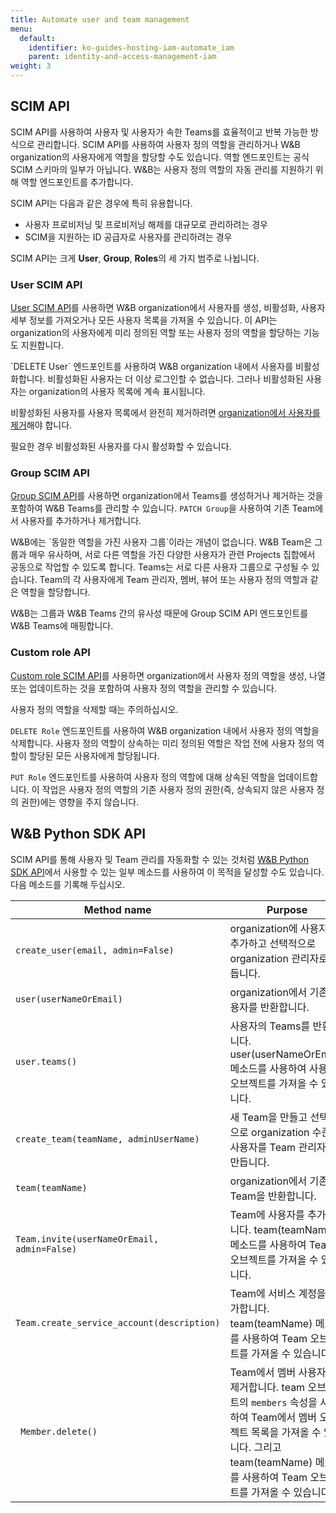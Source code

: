 ```yaml
---
title: Automate user and team management
menu:
  default:
    identifier: ko-guides-hosting-iam-automate_iam
    parent: identity-and-access-management-iam
weight: 3
---
```


## SCIM API

SCIM API를 사용하여 사용자 및 사용자가 속한 Teams를 효율적이고 반복 가능한 방식으로 관리합니다. SCIM API를 사용하여 사용자 정의 역할을 관리하거나 W&B organization의 사용자에게 역할을 할당할 수도 있습니다. 역할 엔드포인트는 공식 SCIM 스키마의 일부가 아닙니다. W&B는 사용자 정의 역할의 자동 관리를 지원하기 위해 역할 엔드포인트를 추가합니다.

SCIM API는 다음과 같은 경우에 특히 유용합니다.

* 사용자 프로비저닝 및 프로비저닝 해제를 대규모로 관리하려는 경우
* SCIM을 지원하는 ID 공급자로 사용자를 관리하려는 경우

SCIM API는 크게 **User**, **Group**, **Roles**의 세 가지 범주로 나뉩니다.

### User SCIM API

[User SCIM API](/ko/./scim#user-resource)를 사용하면 W&B organization에서 사용자를 생성, 비활성화, 사용자 세부 정보를 가져오거나 모든 사용자 목록을 가져올 수 있습니다. 이 API는 organization의 사용자에게 미리 정의된 역할 또는 사용자 정의 역할을 할당하는 기능도 지원합니다.

<Note>
`DELETE User` 엔드포인트를 사용하여 W&B organization 내에서 사용자를 비활성화합니다. 비활성화된 사용자는 더 이상 로그인할 수 없습니다. 그러나 비활성화된 사용자는 organization의 사용자 목록에 계속 표시됩니다.

비활성화된 사용자를 사용자 목록에서 완전히 제거하려면 [organization에서 사용자를 제거](/ko/access-management/manage-organization#remove-a-user)해야 합니다.

필요한 경우 비활성화된 사용자를 다시 활성화할 수 있습니다.
</Note>

### Group SCIM API

[Group SCIM API](/ko/./scim#group-resource)를 사용하면 organization에서 Teams를 생성하거나 제거하는 것을 포함하여 W&B Teams를 관리할 수 있습니다. `PATCH Group`을 사용하여 기존 Team에서 사용자를 추가하거나 제거합니다.

<Note>
W&B에는 `동일한 역할을 가진 사용자 그룹`이라는 개념이 없습니다. W&B Team은 그룹과 매우 유사하며, 서로 다른 역할을 가진 다양한 사용자가 관련 Projects 집합에서 공동으로 작업할 수 있도록 합니다. Teams는 서로 다른 사용자 그룹으로 구성될 수 있습니다. Team의 각 사용자에게 Team 관리자, 멤버, 뷰어 또는 사용자 정의 역할과 같은 역할을 할당합니다.

W&B는 그룹과 W&B Teams 간의 유사성 때문에 Group SCIM API 엔드포인트를 W&B Teams에 매핑합니다.
</Note>

### Custom role API

[Custom role SCIM API](/ko/./scim#role-resource)를 사용하면 organization에서 사용자 정의 역할을 생성, 나열 또는 업데이트하는 것을 포함하여 사용자 정의 역할을 관리할 수 있습니다.

<Warning>
사용자 정의 역할을 삭제할 때는 주의하십시오.

`DELETE Role` 엔드포인트를 사용하여 W&B organization 내에서 사용자 정의 역할을 삭제합니다. 사용자 정의 역할이 상속하는 미리 정의된 역할은 작업 전에 사용자 정의 역할이 할당된 모든 사용자에게 할당됩니다.

`PUT Role` 엔드포인트를 사용하여 사용자 정의 역할에 대해 상속된 역할을 업데이트합니다. 이 작업은 사용자 정의 역할의 기존 사용자 정의 권한(즉, 상속되지 않은 사용자 정의 권한)에는 영향을 주지 않습니다.
</Warning>

## W&B Python SDK API

SCIM API를 통해 사용자 및 Team 관리를 자동화할 수 있는 것처럼 [W&B Python SDK API](/ko/ref/python/public-api/api)에서 사용할 수 있는 일부 메소드를 사용하여 이 목적을 달성할 수도 있습니다. 다음 메소드를 기록해 두십시오.

| Method name | Purpose |
|-------------|---------|
| `create_user(email, admin=False)` | organization에 사용자를 추가하고 선택적으로 organization 관리자로 만듭니다. |
| `user(userNameOrEmail)` | organization에서 기존 사용자를 반환합니다. |
| `user.teams()` | 사용자의 Teams를 반환합니다. user(userNameOrEmail) 메소드를 사용하여 사용자 오브젝트를 가져올 수 있습니다. |
| `create_team(teamName, adminUserName)` | 새 Team을 만들고 선택적으로 organization 수준의 사용자를 Team 관리자로 만듭니다. |
| `team(teamName)` | organization에서 기존 Team을 반환합니다. |
| `Team.invite(userNameOrEmail, admin=False)` | Team에 사용자를 추가합니다. team(teamName) 메소드를 사용하여 Team 오브젝트를 가져올 수 있습니다. |
| `Team.create_service_account(description)` | Team에 서비스 계정을 추가합니다. team(teamName) 메소드를 사용하여 Team 오브젝트를 가져올 수 있습니다. |
|` Member.delete()` | Team에서 멤버 사용자를 제거합니다. team 오브젝트의 `members` 속성을 사용하여 Team에서 멤버 오브젝트 목록을 가져올 수 있습니다. 그리고 team(teamName) 메소드를 사용하여 Team 오브젝트를 가져올 수 있습니다. |
